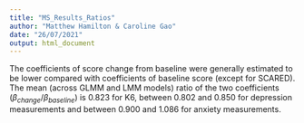```yaml
---
title: "MS_Results_Ratios"
author: "Matthew Hamilton & Caroline Gao"
date: "26/07/2021"
output: html_document
---
```


The coefficients of score change from baseline were generally estimated to be lower compared with coefficients of baseline score (except for SCARED). The mean (across GLMM and LMM models) ratio of the two coefficients (${\beta}_{change}/{\beta}_{baseline}$) is 0.823 for K6, between 0.802 and 0.850 for depression measurements and between 0.900 and 1.086 for anxiety measurements. 